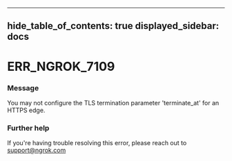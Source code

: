 

---
hide_table_of_contents: true
displayed_sidebar: docs
---


# ERR_NGROK_7109

### Message
You may not configure the TLS termination parameter 'terminate_at' for an HTTPS edge.

<ErrorDetails error="err_ngrok_7109" />



### Further help
If you're having trouble resolving this error, please reach out to [support@ngrok.com](mailto:support@ngrok.com?subject=Help%20with%20ERR_NGROK_7109)

